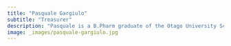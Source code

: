 ```yaml
---
title: "Pasquale Gargiulo"
subtitle: "Treasurer"
description: "Pasquale is a B.Pharm graduate of the Otago University School of Pharmacy and an MSc graduate from Auckland University. He spent nearly 3 years as a Science Advisor at Medsafe, the NZ regulatory authority, before joining Janssen Cilag in 1999. During his 23 years in the pharmaceutical industry, he has held functional responsibility for many departments including Regulatory Affairs, Quality, Pharmacovigilance, Medical Information, Business Development and Market Access. Pasquale is currently the Associate Medical Director for Pfizer in NZ."
image: _images/pasquale-gargiulo.jpg
---
```


